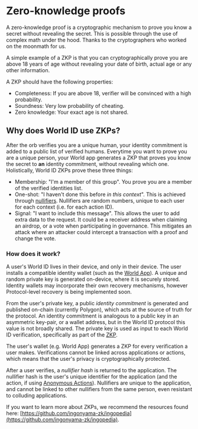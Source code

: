 # Zero-knowledge proofs

A zero-knowledge proof is a cryptographic mechanism to prove you know a secret without revealing the secret. This is possible through the use of complex math under the hood. Thanks to the cryptographers who worked on the moonmath for us.

A simple example of a ZKP is that you can cryptographically prove you are above 18 years of age without revealing your date of birth, actual age or any other information.

A ZKP should have the following properties:

-   Completeness: If you are above 18, verifier will be convinced with a high probability.
-   Soundness: Very low probability of cheating.
-   Zero knowledge: Your exact age is not shared.

## Why does World ID use ZKPs?

After the orb verifies you are a unique human, your identity commitment is added to a public list of verified humans. Everytime you want to prove you are a unique person, your World app generates a ZKP that proves you know the secret to **an** identity commitment, without revealing which one. Holistically, World ID ZKPs prove these three things:

-   Membership: "I'm a member of this group". You prove you are a member of the verified identities list.
-   One-shot: "I haven't done this before _in this context_". This is achieved through [nullifiers](/about/glossary#nullifier-hash). Nullifiers are random numbers, unique to each user for each context (i.e. for each action ID).
-   Signal: "I want to include this message". This allows the user to add extra data to the request. It could be a receiver address when claiming an airdrop, or a vote when participating in governance. This mitigates an attack where an attacker could intercept a transaction with a proof and change the vote.

### How does it work?

A user's World ID lives in their device, and only in their device. The user installs a compatible identity wallet (such as the [World App](https://worldcoin.org/download)). A unique and random private key is generated on-device, where it is securely stored. Identity wallets may incorporate their own recovery mechanisms, however Protocol-level recovery is being implemented soon.

From the user's private key, a public _identity commitment_ is generated and published on-chain (currently Polygon), which acts at the source of truth for the protocol. An identity commitment is analogous to a public key in an asymmetric key-pair, or a wallet address, but in the World ID protocol this value is not broadly shared. The private key is used as input to each World ID verification, specifically as part of the [ZKP](/advanced/zero-knowledge-proofs).

The user's wallet (e.g. World App) generates a ZKP for every verification a user makes. Verifications cannot be linked across applications or actions, which means that the user's privacy is cryptographically protected.

After a user verifies, a _nullifier hash_ is returned to the application. The nullifier hash is the user's unique identifier for the application (and the action, if using [Anonymous Actions](/id/anonymous-actions)). Nullifiers are unique to the application, and cannot be linked to other nullifiers from the same person, even resistant to colluding applications.


If you want to learn more about ZKPs, we recommend the resources found here: [https://github.com/ingonyama-zk/ingopedia](https://github.com/ingonyama-zk/ingopedia).
